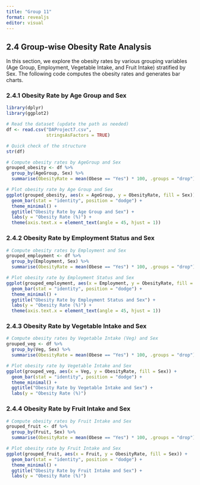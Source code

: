 ```yaml
---
title: "Group 11"
format: revealjs
editor: visual
---
```


## 2.4 Group-wise Obesity Rate Analysis

In this section, we explore the obesity rates by various grouping variables (Age Group, Employment, Vegetable Intake, and Fruit Intake) stratified by Sex. The following code computes the obesity rates and generates bar charts.

### 2.4.1 Obesity Rate by Age Group and Sex

```r

library(dplyr)
library(ggplot2)

# Read the dataset (update the path as needed)
df <- read.csv("DAProject7.csv",
               stringsAsFactors = TRUE)

# Quick check of the structure
str(df)

# Compute obesity rates by AgeGroup and Sex
grouped_obesity <- df %>%
  group_by(AgeGroup, Sex) %>%
  summarise(ObesityRate = mean(Obese == "Yes") * 100, .groups = "drop")

# Plot obesity rate by Age Group and Sex
ggplot(grouped_obesity, aes(x = AgeGroup, y = ObesityRate, fill = Sex)) +
  geom_bar(stat = "identity", position = "dodge") +
  theme_minimal() +
  ggtitle("Obesity Rate by Age Group and Sex") +
  labs(y = "Obesity Rate (%)") +
  theme(axis.text.x = element_text(angle = 45, hjust = 1))

```

### 2.4.2 Obesity Rate by Employment Status and Sex

```r
# Compute obesity rates by Employment and Sex
grouped_employment <- df %>%
  group_by(Employment, Sex) %>%
  summarise(ObesityRate = mean(Obese == "Yes") * 100, .groups = "drop")

# Plot obesity rate by Employment Status and Sex
ggplot(grouped_employment, aes(x = Employment, y = ObesityRate, fill = Sex)) +
  geom_bar(stat = "identity", position = "dodge") +
  theme_minimal() +
  ggtitle("Obesity Rate by Employment Status and Sex") +
  labs(y = "Obesity Rate (%)") +
  theme(axis.text.x = element_text(angle = 45, hjust = 1))

```

### 2.4.3 Obesity Rate by Vegetable Intake and Sex

```r
# Compute obesity rates by Vegetable Intake (Veg) and Sex
grouped_veg <- df %>%
  group_by(Veg, Sex) %>%
  summarise(ObesityRate = mean(Obese == "Yes") * 100, .groups = "drop")

# Plot obesity rate by Vegetable Intake and Sex
ggplot(grouped_veg, aes(x = Veg, y = ObesityRate, fill = Sex)) +
  geom_bar(stat = "identity", position = "dodge") +
  theme_minimal() +
  ggtitle("Obesity Rate by Vegetable Intake and Sex") +
  labs(y = "Obesity Rate (%)")

```

### 2.4.4 Obesity Rate by Fruit Intake and Sex

```r
# Compute obesity rates by Fruit Intake and Sex
grouped_fruit <- df %>%
  group_by(Fruit, Sex) %>%
  summarise(ObesityRate = mean(Obese == "Yes") * 100, .groups = "drop")

# Plot obesity rate by Fruit Intake and Sex
ggplot(grouped_fruit, aes(x = Fruit, y = ObesityRate, fill = Sex)) +
  geom_bar(stat = "identity", position = "dodge") +
  theme_minimal() +
  ggtitle("Obesity Rate by Fruit Intake and Sex") +
  labs(y = "Obesity Rate (%)")

```

